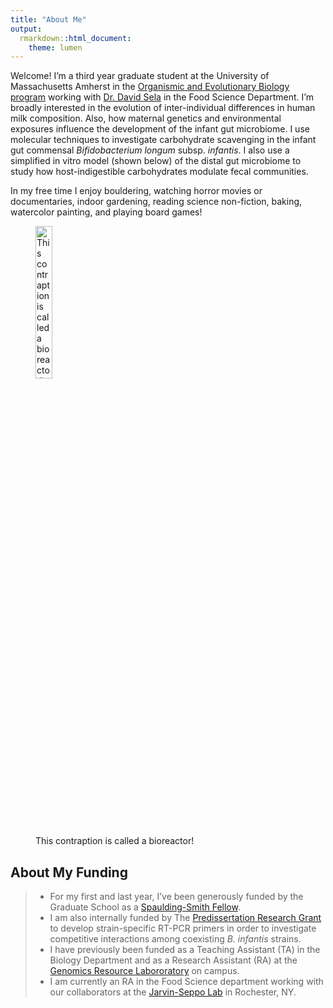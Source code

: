 ```yaml
---
title: "About Me"
output:
  rmarkdown::html_document:
    theme: lumen
---
```


Welcome! I'm a third year graduate student at the University of Massachusetts Amherst in the [Organismic and Evolutionary Biology program](https://gpls.cns.umass.edu/oeb) working with [Dr. David Sela](https://www.foodsci.umass.edu/faculty/david-sela) in the Food Science Department. I'm broadly interested in the evolution of inter-individual differences in human milk composition. Also, how maternal genetics and environmental exposures influence the development of the infant gut microbiome. I use molecular techniques to investigate carbohydrate scavenging in the infant gut commensal *Bifidobacterium longum* subsp. *infantis*. I also use a simplified in vitro model (shown below) of the distal gut microbiome to study how host-indigestible carbohydrates modulate fecal communities.

In my free time I enjoy bouldering, watching horror movies or documentaries, indoor gardening, reading science non-fiction, baking, watercolor painting, and playing board games!

![This contraption is called a bioreactor!](images/bioreactior.png){width=25%}

## About My Funding 

>- For my first and last year, I've been generously funded by the Graduate School as a [Spaulding-Smith Fellow](https://www.umass.edu/graduate/inclusion/spaulding-smith-fellows).
>- I am also internally funded by The [Predissertation Research Grant](https://www.umass.edu/graduate/funding/internal-funding) to develop strain-specific RT-PCR primers in order to investigate competitive interactions among coexisting *B. infantis* strains. 
>- I have previously been funded as a Teaching Assistant (TA) in the Biology Department and as a Research Assistant (RA) at the [Genomics Resource Labororatory](https://www.umass.edu/ials/genomics) on campus.
>- I am currently an RA in the Food Science department working with our collaborators at the [Jarvin-Seppo Lab](https://www.urmc.rochester.edu/pediatrics/jarvinen-seppo-lab.aspx) in Rochester, NY.